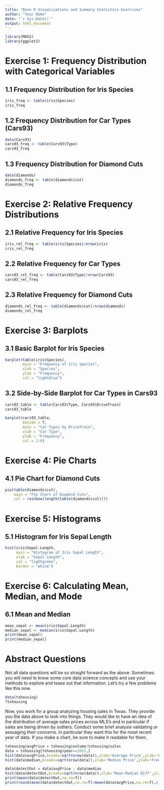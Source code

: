 ```yaml
---
title: "Base R Visualizations and Summary Statistics Exercises"
author: "Your Name"
date: "`r Sys.Date()`"
output: html_document
---
```


```r
library(MASS)
library(ggplot2)
```

# Exercise 1: Frequency Distribution with Categorical Variables

## 1.1 Frequency Distribution for Iris Species

```r
iris_freq <- table(iris$Species)
iris_freq
```

## 1.2 Frequency Distribution for Car Types (Cars93)

```r
data(Cars93)
cars93_freq <- table(Cars93$Type)
cars93_freq
```

## 1.3 Frequency Distribution for Diamond Cuts

```r
data(diamonds)
diamonds_freq <- table(diamonds$cut)
diamonds_freq
```

# Exercise 2: Relative Frequency Distributions

## 2.1 Relative Frequency for Iris Species

```r
iris_rel_freq <- table(iris$Species)/nrow(iris)
iris_rel_freq
```

## 2.2 Relative Frequency for Car Types

```r
cars93_rel_freq <- table(Cars93$Type)/nrow(Cars93)
cars93_rel_freq
```

## 2.3 Relative Frequency for Diamond Cuts

```r
diamonds_rel_freq <- table(diamonds$cut)/nrow(diamonds)
diamonds_rel_freq
```

# Exercise 3: Barplots

## 3.1 Basic Barplot for Iris Species

```r
barplot(table(iris$Species), 
        main = "Frequency of Iris Species", 
        xlab = "Species", 
        ylab = "Frequency", 
        col = "lightblue")
```

## 3.2 Side-by-Side Barplot for Car Types in Cars93

```r
cars93_table <- table(Cars93$Type, Cars93$DriveTrain)
cars93_table

barplot(cars93_table, 
        beside = T, 
        main = "Car Types by DriveTrain", 
        xlab = "Car Type", 
        ylab = "Frequency", 
        col = 1:6)

```

# Exercise 4: Pie Charts

## 4.1 Pie Chart for Diamond Cuts

```r
pie(table(diamonds$cut), 
    main = "Pie Chart of Diamond Cuts", 
    col = rainbow(length(table(diamonds$cut))))
```

# Exercise 5: Histograms

## 5.1 Histogram for Iris Sepal Length

```r
hist(iris$Sepal.Length, 
     main = "Histogram of Iris Sepal Length", 
     xlab = "Sepal Length", 
     col = "lightgreen", 
     border = "white")
```

# Exercise 6: Calculating Mean, Median, and Mode

## 6.1 Mean and Median

```r
mean_sepal <- mean(iris$Sepal.Length)
median_sepal <- median(iris$Sepal.Length)
print(mean_sepal)
print(median_sepal)
```
# Abstract Questions

Not all data questions will be so straight forward as the above. Sometimes you will need to know some core data science concepts and use your methods to explore and tease out that information. Let's try a few problems like this now.
```r
data(txhousing)
?txhousing
```

Now, you work for a group analyzing housing sales in Texas. They provide you the data above to look into things. They would like to have an idea of the distribution of average sales prices across MLS's and in particular if sales are being driven by outliers. Conduct some brief analysis validating or assuaging their concerns. In particular they want this for the most recent year of data. If you make a chart, be sure to make it readable for them.
```r
txhousing$avgPrice = txhousing$volume/txhousing$sales
data = txhousing[txhousing$year==2015,]
hist(data$avgPrice,breaks=sqrt(nrow(data)),xlab='Average Price',ylab='Frequency',main='Distribution of Average Sales Price across MLS: 2015',col=2,xlim=c(min(data$avgPrice,na.rm=T),max(data$avgPrice,na.rm=T)))
hist(data$median,breaks=sqrt(nrow(data)),xlab='Median Price',ylab='Frequency',main='Distribution of Median Sales Price across MLS: 2015',col=3,xlim=c(min(data$avgPrice,na.rm=T),max(data$avgPrice,na.rm=T)))

data$detectOut = data$avgPrice - data$median
hist(data$detectOut,breaks=sqrt(nrow(data)),xlab='Mean-Median Diff',ylab='Frequency',main='Distribution of Differences',col=4)
print(mean(data$detectOut,na.rm=T))
print(round(mean(data$detectOut,na.rm=T)/mean(data$avgPrice,na.rm=T),2))
```

